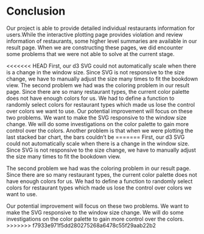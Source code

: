 # Conclusion

Our project is able to provide detailed individual restaurants information for users.While the interactive plotting page provides violation and review information of restaurants, some higher level summaries are available in our result page. When we are constructing these pages, we did encounter some problems that we were not able to solve at the current stage. 

<<<<<<< HEAD
First, our d3 SVG could not automatically scale when there is a change in the window size. Since SVG is not responsive to the size change, we have to manually adjust the size many times to fit the bookdown view. The second problem we had was the coloring problem in our result page. Since there are so many restaurant types, the current color palette does not have enough colors for us. We had to define a function to randomly select colors for restaurant types which made us lose the control over colors we want to use. Our potential improvement will focus on these two problems. We want to make the SVG responsive to the window size change. We will do some investigations on the color palette to gain more control over the colors. Another problem is that when we were plotting the last stacked bar chart, the bars couldn't be 
=======
First, our d3 SVG could not automatically scale when there is a change in the window size. Since SVG is not responsive to the size change, we have to manually adjust the size many times to fit the bookdown view. 

The second problem we had was the coloring problem in our result page. Since there are so many restaurant types, the current color palette does not have enough colors for us. We had to define a function to randomly select colors for restaurant types which made us lose the control over colors we want to use. 

Our potential improvement will focus on these two problems. We want to make the SVG responsive to the window size change. We will do some investigations on the color palette to gain more control over the colors.
>>>>>>> f7933e971f5dd280275268a6478c55f29aab22b2
